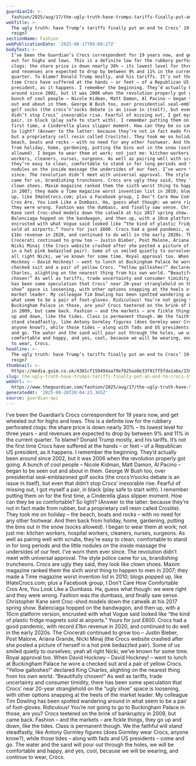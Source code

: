 ```yaml
---
guardianId: >-
  fashion/2025/aug/17/the-ugly-truth-have-trumps-tariffs-finally-put-an-end-to-crocs-19-year-reign
webTitle: >-
  The ugly truth: have Trump’s tariffs finally put an end to Crocs’ 19-year
  reign? 
sectionName: Fashion
webPublicationDate: '2025-08-17T09:00:27Z'
bodyText: >-
  I’ve been the Guardian’s Crocs correspondent for 19 years now, and get wheeled
  out for highs and lows. This is a definite low for the rubbery perforated
  clogs: the share price is down nearly 30% – its lowest level for three years –
  and revenues are expected to drop by between 9% and 11% in the current
  quarter. To blame? Donald Trump mostly, and his tariffs. It’s not the first
  time Crocs have suffered at the hands – or feet – of a Republican US
  president, as it happens. I remember the beginning. They’d actually been
  around since 2002, but it was 2006 when the revolution properly got going. A
  bunch of cool people – Nicole Kidman, Matt Damon, Al Pacino – began to be seen
  out and about in them. George W Bush too, over presidential seal-emblazoned
  golf socks (the crocs’n’socks debate is an issue in itself), but even that
  didn’t stop Crocs’ inexorable rise. Fearful of missing out, I got myself a
  pair, in black (play safe to start with). I remember putting them on for the
  first time, a Cinderella glass slipper moment. How can they be so comfortable?
  So light? (Answer to the latter: because they’re not in fact made from rubber,
  but a proprietary cell resin called Croslite). They took me on holiday – the
  beach, boats and rocks – with no need for any other footwear. And then back
  from holiday, home, gardening, putting the bins out in the snow (socks
  allowed). I began to wear them at work; not just me: kitchen workers, hospital
  workers, cleaners, nurses, surgeons. As well as pairing well with scrubs,
  they’re easy to clean, comfortable to stand in for long periods and the little
  nodules on the inside massage the undersides of our feet. I’ve worn them ever
  since. The revolution didn’t meet with universal approval. The style police
  came for us, brandishing truncheons. Crocs are ugly they said, they look like
  clown shoes. Maxim magazine ranked them the sixth worst thing to happen to men
  in 2007; they made a Time magazine worst invention list in 2010; blogs popped
  up, like IHateCrocs.com; plus a Facebook group, I Don’t Care How Comfortable
  Cros Are, You Look Like a Dumbass. Ha, guess what though: we were right and
  they were wrong. Fashion was the dumbass, and finally saw sense. Christopher
  Kane sent Croc-shod models down the catwalk at his 2017 spring show.
  Balenciaga hopped on the bandwagon, and then up, with a 10cm platform version,
  encrusted with what Vogue said looked like “the kind of plastic fridge magnets
  sold at airports.” Yours for just £600. Crocs had a good pandemic, with record
  £1bn revenue in 2020, and continued to do well in the early 2020s. The
  Crocerati continued to grow too – Justin Bieber, Post Malone, Ariana Grande,
  Nicki Minaj (the Crocs website crashed after she posted a picture of herself
  in a hot pink bedazzled pair). Some of us smiled quietly to ourselves; yeah
  all right Nicki, we’ve known for some time. Royal approval too. When David
  Hockney – David Hockney! – went to lunch at Buckingham Palace he wore a
  checked suit and a pair of yellow Crocs. “Yellow galloshes!” declared King
  Charles, alighting on the nearest thing from his own world. “Beautifully
  chosen!” As well as tariffs, trade uncertainty and consumer timidity, there
  has been some speculation that Crocs’ near 20-year stranglehold on the “ugly
  shoe” space is loosening, with other options snapping at the heels of the
  market leader. My colleague Tim Dowling has been spotted wandering around in
  what seem to be a pair of foot-gloves. Ridiculous! You’re not going to go to
  Buckingham Palace in those, are you? Crocs teetered on the brink of bankruptcy
  in 2009, but came back. Fashion – and the markets – are fickle things, they go
  up and down, like the tides. Class is permanent though. We the faithful will
  stand steadfastly, like Antony Gormley figures (does Gormley wear Crocs,
  anyone know?), while those tides – along with fads and US presidents – come
  and go. The water and the sand will pour out through the holes, we will be
  comfortable and happy, and yes, cool, because we will be wearing, and continue
  to wear, Crocs.
headline: >-
  The ugly truth: have Trump’s tariffs finally put an end to Crocs’ 19-year
  reign? 
thumbnail: >-
  https://media.guim.co.uk/4381cf159494aa79ef825aa0e33f91ff5fda1a6e/1559_620_3898_3119/500.jpg
slug: the-ugly-truth-have-trumps-tariffs-finally-put-an-end-to-crocs-19-year-reign
webUrl: >-
  https://www.theguardian.com/fashion/2025/aug/17/the-ugly-truth-have-trumps-tariffs-finally-put-an-end-to-crocs-19-year-reign
generatedAt: '2025-08-28T20:04:23.365Z'
source: guardian-api
---
```

I’ve been the Guardian’s Crocs correspondent for 19 years now, and get wheeled out for highs and lows. This is a definite low for the rubbery perforated clogs: the share price is down nearly 30% – its lowest level for three years – and revenues are expected to drop by between 9% and 11% in the current quarter. To blame? Donald Trump mostly, and his tariffs. It’s not the first time Crocs have suffered at the hands – or feet – of a Republican US president, as it happens. I remember the beginning. They’d actually been around since 2002, but it was 2006 when the revolution properly got going. A bunch of cool people – Nicole Kidman, Matt Damon, Al Pacino – began to be seen out and about in them. George W Bush too, over presidential seal-emblazoned golf socks (the crocs’n’socks debate is an issue in itself), but even that didn’t stop Crocs’ inexorable rise. Fearful of missing out, I got myself a pair, in black (play safe to start with). I remember putting them on for the first time, a Cinderella glass slipper moment. How can they be so comfortable? So light? (Answer to the latter: because they’re not in fact made from rubber, but a proprietary cell resin called Croslite). They took me on holiday – the beach, boats and rocks – with no need for any other footwear. And then back from holiday, home, gardening, putting the bins out in the snow (socks allowed). I began to wear them at work; not just me: kitchen workers, hospital workers, cleaners, nurses, surgeons. As well as pairing well with scrubs, they’re easy to clean, comfortable to stand in for long periods and the little nodules on the inside massage the undersides of our feet. I’ve worn them ever since. The revolution didn’t meet with universal approval. The style police came for us, brandishing truncheons. Crocs are ugly they said, they look like clown shoes. Maxim magazine ranked them the sixth worst thing to happen to men in 2007; they made a Time magazine worst invention list in 2010; blogs popped up, like IHateCrocs.com; plus a Facebook group, I Don’t Care How Comfortable Cros Are, You Look Like a Dumbass. Ha, guess what though: we were right and they were wrong. Fashion was the dumbass, and finally saw sense. Christopher Kane sent Croc-shod models down the catwalk at his 2017 spring show. Balenciaga hopped on the bandwagon, and then up, with a 10cm platform version, encrusted with what Vogue said looked like “the kind of plastic fridge magnets sold at airports.” Yours for just £600. Crocs had a good pandemic, with record £1bn revenue in 2020, and continued to do well in the early 2020s. The Crocerati continued to grow too – Justin Bieber, Post Malone, Ariana Grande, Nicki Minaj (the Crocs website crashed after she posted a picture of herself in a hot pink bedazzled pair). Some of us smiled quietly to ourselves; yeah all right Nicki, we’ve known for some time. Royal approval too. When David Hockney – David Hockney! – went to lunch at Buckingham Palace he wore a checked suit and a pair of yellow Crocs. “Yellow galloshes!” declared King Charles, alighting on the nearest thing from his own world. “Beautifully chosen!” As well as tariffs, trade uncertainty and consumer timidity, there has been some speculation that Crocs’ near 20-year stranglehold on the “ugly shoe” space is loosening, with other options snapping at the heels of the market leader. My colleague Tim Dowling has been spotted wandering around in what seem to be a pair of foot-gloves. Ridiculous! You’re not going to go to Buckingham Palace in those, are you? Crocs teetered on the brink of bankruptcy in 2009, but came back. Fashion – and the markets – are fickle things, they go up and down, like the tides. Class is permanent though. We the faithful will stand steadfastly, like Antony Gormley figures (does Gormley wear Crocs, anyone know?), while those tides – along with fads and US presidents – come and go. The water and the sand will pour out through the holes, we will be comfortable and happy, and yes, cool, because we will be wearing, and continue to wear, Crocs.

